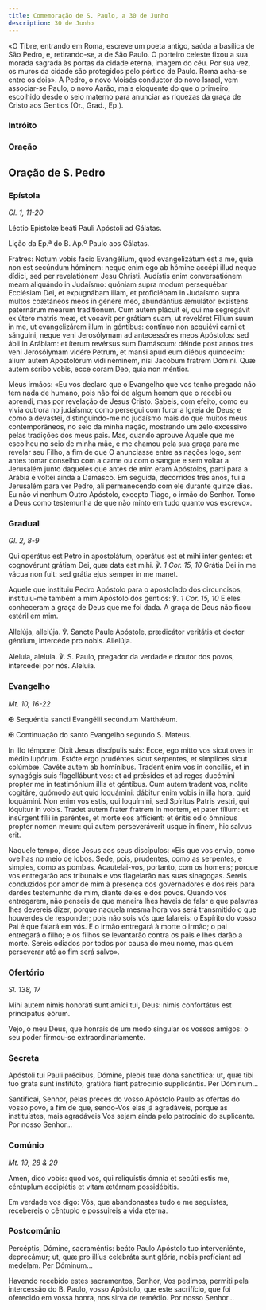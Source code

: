 ```yaml
---
title: Comemoração de S. Paulo, a 30 de Junho
description: 30 de Junho
---
```


<aside>
  «O Tibre, entrando em Roma, escreve um poeta antigo, saúda a basílica de São
  Pedro, e, retirando-se, a de São Paulo. O porteiro celeste fixou a sua morada
  sagrada às portas da cidade eterna, imagem do céu. Por sua vez, os muros da
  cidade são protegidos pelo pórtico de Paulo. Roma acha-se entre os dois». A
  Pedro, o novo Moisés conductor do novo Israel, vem associar-se Paulo, o novo
  Aarão, mais eloquente do que o primeiro, escolhido desde o seio materno para
  anunciar as riquezas da graça de Cristo aos Gentios (Or., Grad., Ep.).
</aside>

### Intróito


<LinkCard href="/missal/santos/01-25#intróito" title="Conversão de S. Paulo" />

### Oração

<LinkCard href="/missal/santos/01-25#oração" title="Conversão de S. Paulo" />

## Oração de S. Pedro

<LinkCard
  href="/missal/santos/02-22#oração"
  title="Cadeira de S. Pedro em Roma"
/>

### Epístola

<em>Gl. 1, 11-20</em>

<div class="side-by-side not-content">

Léctio Epístolæ beáti Pauli Apóstoli ad Gálatas.

Lição da Ep.ª do B. Ap.º Paulo aos Gálatas.

Fratres: Notum vobis facio Evangélium, quod evangelizátum est a me, quia non est secúndum hóminem: neque enim ego ab hómine accépi illud neque dídici, sed per revelatiónem Jesu Christi. Audístis enim conversatiónem meam aliquándo in Judaísmo: quóniam supra modum persequébar Ecclésiam Dei, et expugnábam illam, et proficiébam in Judaísmo supra multos coætáneos meos in génere meo, abundántius æmulátor exsístens paternárum mearum traditiónum. Cum autem plácuit ei, qui me segregávit ex útero matris meæ, et vocávit per grátiam suam, ut reveláret Fílium suum in me, ut evangelizárem illum in géntibus: contínuo non acquiévi carni et sánguini, neque veni Jerosólymam ad antecessóres meos Apóstolos: sed ábii in Arábiam: et íterum revérsus sum Damáscum: déinde post annos tres veni Jerosólymam vidére Petrum, et mansi apud eum diébus quíndecim: álium autem Apostolórum vidi néminem, nisi Jacóbum fratrem Dómini. Quæ autem scribo vobis, ecce coram Deo, quia non méntior.

Meus irmãos: «Eu vos declaro que o Evangelho que vos tenho pregado não tem nada de humano, pois não foi de algum homem que o recebi ou aprendi, mas por revelação de Jesus Cristo. Sabeis, com efeito, como eu vivia outrora no judaísmo; como persegui com furor a Igreja de Deus; e como a devastei, distinguindo-me no judaísmo mais do que muitos meus contemporâneos, no seio da minha nação, mostrando um zelo excessivo pelas tradições dos meus pais. Mas, quando aprouve Àquele que me escolheu no seio de minha mãe, e me chamou pela sua graça para me revelar seu Filho, a fim de que O anunciasse entre as nações logo, sem antes tomar conselho com a carne ou com o sangue e sem voltar a Jerusalém junto daqueles que antes de mim eram Apóstolos, parti para a Arábia e voltei ainda a Damasco. Em seguida, decorridos três anos, fui a Jerusalém para ver Pedro, ali permanecendo com ele durante quinze dias. Eu não vi nenhum Outro Apóstolo, excepto Tiago, o irmão do Senhor. Tomo a Deus como testemunha de que não minto em tudo quanto vos escrevo».

</div>

### Gradual

<em>Gl. 2, 8-9</em>

<div class="side-by-side not-content">

Qui operátus est Petro in apostolátum, operátus est et mihi inter gentes: et cognovérunt grátiam Dei, quæ data est mihi. ℣. <em>1 Cor. 15, 10</em> Grátia Dei in me vácua non fuit: sed grátia ejus semper in me manet.

Aquele que instituiu Pedro Apóstolo para o apostolado dos circuncisos, instituiu-me também a mim Apóstolo dos gentios: ℣. <em>1 Cor. 15, 10</em> E eles conheceram a graça de Deus que me foi dada. A graça de Deus não ficou estéril em mim.

Allelúja, allelúja. ℣. Sancte Paule Apóstole, prædicátor veritátis et doctor géntium, intercéde pro nobis. Allelúja.

Aleluia, aleluia. ℣. S. Paulo, pregador da verdade e doutor dos povos, intercedei por nós. Aleluia.

</div>

### Evangelho

<em>Mt. 10, 16-22</em>

<div class="side-by-side not-content">

<span class="cross text-red-500">✠</span> Sequéntia sancti Evangélii secúndum
Matthǽum.

<span class="cross text-red-500">✠</span> Continuação do santo Evangelho segundo
S. Mateus.

In illo témpore: Dixit Jesus discípulis suis: Ecce, ego mitto vos sicut oves in médio lupórum. Estóte ergo prudéntes sicut serpentes, et símplices sicut colúmbæ. Cavéte autem ab homínibus. Tradent enim vos in concíliis, et in synagógis suis flagellábunt vos: et ad prǽsides et ad reges ducémini propter me in testimónium illis et géntibus. Cum autem tradent vos, nolíte cogitáre, quómodo aut quid loquámini: dábitur enim vobis in illa hora, quid loquámini. Non enim vos estis, qui loquímini, sed Spíritus Patris vestri, qui lóquitur in vobis. Tradet autem frater fratrem in mortem, et pater fílium: et insúrgent fílii in paréntes, et morte eos affícient: et éritis odio ómnibus propter nomen meum: qui autem perseveráverit usque in finem, hic salvus erit.

Naquele tempo, disse Jesus aos seus discípulos: «Eis que vos envio, como ovelhas no meio de lobos. Sede, pois, prudentes, como as serpentes, e simples, como as pombas. Acautelai-vos, portanto, com os homens; porque vos entregarão aos tribunais e vos flagelarão nas suas sinagogas. Sereis conduzidos por amor de mim à presença dos governadores e dos reis para dardes testemunho de mim, diante deles e dos povos. Quando vos entregarem, não penseis de que maneira lhes haveis de falar e que palavras lhes devereis dizer, porque naquela mesma hora vos será transmitido o que houverdes de responder; pois não sois vós que falareis: o Espírito do vosso Pai é que falará em vós. E o irmão entregará à morte o irmão; o pai entregará o filho; e os filhos se levantarão contra os pais e lhes darão a morte. Sereis odiados por todos por causa do meu nome, mas quem perseverar até ao fim será salvo».

</div>

### Ofertório

<em>Sl. 138, 17</em>

<div class="side-by-side not-content">

Mihi autem nimis honoráti sunt amíci tui, Deus: nimis confortátus est principátus eórum.

Vejo, ó meu Deus, que honrais de um modo singular os vossos amigos: o seu poder firmou-se extraordinariamente.

</div>

### Secreta

<div class="side-by-side not-content">

Apóstoli tui Pauli précibus, Dómine, plebis tuæ dona sanctífica: ut, quæ tibi tuo grata sunt institúto, gratióra fiant patrocínio supplicántis. Per Dóminum...

Santificai, Senhor, pelas preces do vosso Apóstolo Paulo as ofertas do vosso povo, a fim de que, sendo-Vos elas já agradáveis, porque as instituístes, mais agradáveis Vos sejam ainda pelo patrocínio do suplicante. Por nosso Senhor...

</div>

### Comúnio

<em>Mt. 19, 28 & 29</em>

<div class="side-by-side not-content">

Amen, dico vobis: quod vos, qui reliquístis ómnia et secúti estis me, céntuplum accipiétis et vitam ætérnam possidébitis.

Em verdade vos digo: Vós, que abandonastes tudo e me seguistes, recebereis o cêntuplo e possuireis a vida eterna.

</div>

### Postcomúnio

<div class="side-by-side not-content">

Percéptis, Dómine, sacraméntis: beáto Paulo Apóstolo tuo interveniénte, deprecámur; ut, quæ pro illíus celebráta sunt glória, nobis profíciant ad medélam. Per Dóminum...

Havendo recebido estes sacramentos, Senhor, Vos pedimos, permiti pela intercessão do B. Paulo, vosso Apóstolo, que este sacrifício, que foi oferecido em vossa honra, nos sirva de remédio. Por nosso Senhor...

</div>
